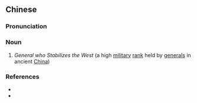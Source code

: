 ==Chinese==
{{zh-forms|s=镇西将军|type=112}}

===Pronunciation===
{{zh-pron
|m=zhèn xī jiāngjūn
|cat=n
}}

===Noun===
{{zh-noun}}

# {{lb|zh|archaic}} ''General who Stabilizes the West'' (a high [[military]] [[rank]] held by [[general]]s in ancient [[China]])

===References===
* {{cite-book
|last=Luo
|first=Guanzhong
|authorlink=w:Luo Guanzhong
|coauthors=
|year=
|title=[[s:Romance of the Three Kingdoms/Chapter 10#3|Romance of the Three Kingdoms/Chapter 10]]
|language=Mandarin/English
|publisher=
|location=
}}
* {{cite-book
|last=Hara
|first=Yōhei
|authorlink=
|coauthors=
|language=Mandarin, translated from Japanese
|year=2003
|title=圖解三國時代, p. 251
|publisher=
|location=
|isbn=9867881729
}}